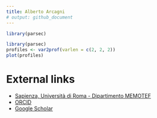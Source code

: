 ```yaml
---
title: Alberto Arcagni
# output: github_document
---
```

```R
library(parsec)
```
```R
library(parsec)
profiles <- var2prof(varlen = c(2, 2, 2))
plot(profiles)
```
# External links

* [Sapienza, Università di Roma - Dipartimento MEMOTEF](https://web.uniroma1.it/memotef/users/arcagni-alberto)
* [ORCID](https://orcid.org/0000-0003-4170-1447)
* [Google Scholar](https://scholar.google.it/citations?user=0PfEpdkAAAAJ&hl=it)